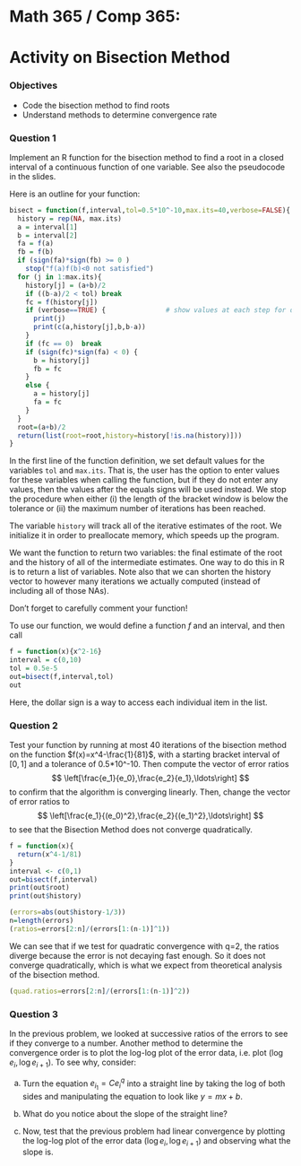 # Math 365 / Comp 365: 
# Activity on Bisection Method

### Objectives
- Code the bisection method to find roots
- Understand methods to determine convergence rate

### Question 1

Implement an R function for the bisection method to find a root in a closed interval of a continuous function of one variable. See also the pseudocode in the slides.

Here is an outline for your function:
```r
bisect = function(f,interval,tol=0.5*10^-10,max.its=40,verbose=FALSE){
  history = rep(NA, max.its)
  a = interval[1]
  b = interval[2]
  fa = f(a)
  fb = f(b)
  if (sign(fa)*sign(fb) >= 0 ) 
    stop("f(a)f(b)<0 not satisfied")
  for (j in 1:max.its){
    history[j] = (a+b)/2
    if ((b-a)/2 < tol) break
    fc = f(history[j])
    if (verbose==TRUE) {               # show values at each step for debugging
      print(j) 
      print(c(a,history[j],b,b-a))
    }
    if (fc == 0)  break
    if (sign(fc)*sign(fa) < 0) {
      b = history[j]
      fb = fc
    }
    else {
      a = history[j]
      fa = fc
    }
  }
  root=(a+b)/2
  return(list(root=root,history=history[!is.na(history)]))
}
```

In the first line of the function definition, we set default values for the variables `tol` and `max.its`. That is, the user has the option to enter values for these variables when calling the function, but if they do not enter any values, then the values after the equals signs will be used instead. We stop the procedure when either (i)  the length of the bracket window is below the tolerance or (ii) the maximum number of iterations has been reached.

The variable `history` will track all of the iterative estimates of the root. We initialize it in order to preallocate memory, which speeds up the program.

We want the function to return two variables: the final estimate of the root and the history of all of the intermediate estimates. One way to do this in R is to return a list of variables. Note also that we can shorten the history vector to however many iterations we actually computed (instead of including all of those NAs).

Don't forget to carefully comment your function!

To use our function, we would define a function $f$ and an interval, and then call
```r
f = function(x){x^2-16}
interval = c(0,10)
tol = 0.5e-5
out=bisect(f,interval,tol)
out
```
Here, the dollar sign is a way to access each individual item in the list.


### Question 2

Test your function by running at most 40 iterations of the bisection method on the function $f(x)=x^4-\frac{1}{81}$, with a starting bracket interval of $[0,1]$ and a tolerance of 0.5*10^-10. Then compute the vector of error ratios
$$ \left[\frac{e_1}{e_0},\frac{e_2}{e_1},\ldots\right] $$
to confirm that the algorithm is converging linearly. Then, change the vector of error ratios to
$$ \left[\frac{e_1}{(e_0)^2},\frac{e_2}{(e_1)^2},\ldots\right] $$ to see that the Bisection Method does not converge quadratically.

```r
f = function(x){
  return(x^4-1/81)
}
interval <- c(0,1)
out=bisect(f,interval)
print(out$root)
print(out$history)
```

```r
(errors=abs(out$history-1/3))
n=length(errors)
(ratios=errors[2:n]/(errors[1:(n-1)]^1))
```
We can see that if we test for quadratic convergence with q=2, the ratios diverge because the error is not decaying fast enough. So it does not converge quadratically, which is what we expect from theoretical analysis of the bisection method.
```r
(quad.ratios=errors[2:n]/(errors[1:(n-1)]^2))
```



### Question 3

In the previous problem, we looked at successive ratios of the errors to see if they converge to a number. Another method to determine the convergence order is to plot the log-log plot of the error data, i.e. plot $(\log e_i, \log e_{i+1})$. To see why, consider: 

a. Turn the equation $e_{i_1}=Ce_i^q$ into a straight line by taking the log of both sides and manipulating the equation to look like $y=mx+b$.

b. What do you notice about the slope of the straight line?

c. Now, test that the previous problem had linear convergence by plotting the log-log plot of the error data $(\log e_i, \log e_{i+1})$ and observing what the slope is.
